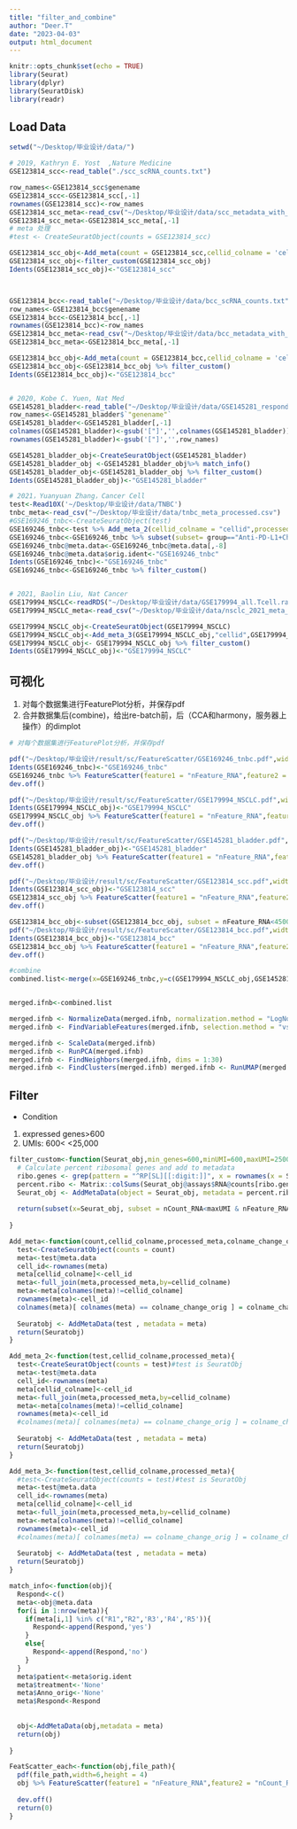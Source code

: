 ```yaml
---
title: "filter_and_combine"
author: "Deer.T"
date: "2023-04-03"
output: html_document
---
```


```r
knitr::opts_chunk$set(echo = TRUE)
library(Seurat)
library(dplyr)
library(SeuratDisk)
library(readr)

```

## Load Data


```r
setwd("~/Desktop/毕业设计/data/")

# 2019, Kathryn E. Yost  ,Nature Medicine
GSE123814_scc<-read_table("./scc_scRNA_counts.txt")

row_names<-GSE123814_scc$genename
GSE123814_scc<-GSE123814_scc[,-1]
rownames(GSE123814_scc)<-row_names
GSE123814_scc_meta<-read_csv("~/Desktop/毕业设计/data/scc_metadata_with_respond.csv")
GSE123814_scc_meta<-GSE123814_scc_meta[,-1]
# meta 处理
#test <- CreateSeuratObject(counts = GSE123814_scc)

GSE123814_scc_obj<-Add_meta(count = GSE123814_scc,cellid_colname = 'cell.id',processed_meta = GSE123814_scc_meta,colname_change_orig = "cluster",colname_change_post = "Anno_orig")
GSE123814_scc_obj<-filter_custom(GSE123814_scc_obj)
Idents(GSE123814_scc_obj)<-"GSE123814_scc"



GSE123814_bcc<-read_table("~/Desktop/毕业设计/data/bcc_scRNA_counts.txt")
row_names<-GSE123814_bcc$genename
GSE123814_bcc<-GSE123814_bcc[,-1]
rownames(GSE123814_bcc)<-row_names
GSE123814_bcc_meta<-read_csv("~/Desktop/毕业设计/data/bcc_metadata_with_respond.csv")
GSE123814_bcc_meta<-GSE123814_bcc_meta[,-1]

GSE123814_bcc_obj<-Add_meta(count = GSE123814_bcc,cellid_colname = 'cell.id',processed_meta = GSE123814_bcc_meta,colname_change_orig = "sort",colname_change_post = "Anno_orig")
GSE123814_bcc_obj<-GSE123814_bcc_obj %>% filter_custom()
Idents(GSE123814_bcc_obj)<-"GSE123814_bcc"


# 2020, Kobe C. Yuen, Nat Med
GSE145281_bladder<-read_table("~/Desktop/毕业设计/data/GSE145281_respond_and_non.txt")
row_names<-GSE145281_bladder$`"genename"`
GSE145281_bladder<-GSE145281_bladder[,-1]
colnames(GSE145281_bladder)<-gsub('["]','',colnames(GSE145281_bladder))
rownames(GSE145281_bladder)<-gsub('["]','',row_names)

GSE145281_bladder_obj<-CreateSeuratObject(GSE145281_bladder)
GSE145281_bladder_obj <-GSE145281_bladder_obj%>% match_info() 
GSE145281_bladder_obj<-GSE145281_bladder_obj %>% filter_custom()
Idents(GSE145281_bladder_obj)<-"GSE145281_bladder"

# 2021，Yuanyuan Zhang，Cancer Cell
test<-Read10X('~/Desktop/毕业设计/data/TNBC')
tnbc_meta<-read_csv("~/Desktop/毕业设计/data/tnbc_meta_processed.csv")
#GSE169246_tnbc<-CreateSeuratObject(test)
GSE169246_tnbc<-test %>% Add_meta_2(cellid_colname = "cellid",processed_meta = tnbc_meta)
GSE169246_tnbc<-GSE169246_tnbc %>% subset(subset= group=="Anti-PD-L1+Chemo")
GSE169246_tnbc@meta.data<-GSE169246_tnbc@meta.data[,-8]
GSE169246_tnbc@meta.data$orig.ident<-"GSE169246_tnbc"
Idents(GSE169246_tnbc)<-"GSE169246_tnbc"
GSE169246_tnbc<-GSE169246_tnbc %>% filter_custom()


# 2021, Baolin Liu, Nat Cancer
GSE179994_NSCLC<-readRDS("~/Desktop/毕业设计/data/GSE179994_all.Tcell.rawCounts.rds")
GSE179994_NSCLC_meta<-read_csv("~/Desktop/毕业设计/data/nsclc_2021_meta_with_respond.csv")

GSE179994_NSCLC_obj<-CreateSeuratObject(GSE179994_NSCLC)
GSE179994_NSCLC_obj<-Add_meta_3(GSE179994_NSCLC_obj,"cellid",GSE179994_NSCLC_meta)
GSE179994_NSCLC_obj<- GSE179994_NSCLC_obj %>% filter_custom()
Idents(GSE179994_NSCLC_obj)<-"GSE179994_NSCLC"

```

## 可视化
1. 对每个数据集进行FeaturePlot分析，并保存pdf
2. 合并数据集后(combine)，给出re-batch前，后（CCA和harmony，服务器上操作）的dimplot

```r
# 对每个数据集进行FeaturePlot分析，并保存pdf

pdf("~/Desktop/毕业设计/result/sc/FeatureScatter/GSE169246_tnbc.pdf",width=6,height = 4)
Idents(GSE169246_tnbc)<-"GSE169246_tnbc"
GSE169246_tnbc %>% FeatureScatter(feature1 = "nFeature_RNA",feature2 = "nCount_RNA")
dev.off()

pdf("~/Desktop/毕业设计/result/sc/FeatureScatter/GSE179994_NSCLC.pdf",width=6,height = 4)
Idents(GSE179994_NSCLC_obj)<-"GSE179994_NSCLC"
GSE179994_NSCLC_obj %>% FeatureScatter(feature1 = "nFeature_RNA",feature2 = "nCount_RNA")
dev.off()

pdf("~/Desktop/毕业设计/result/sc/FeatureScatter/GSE145281_bladder.pdf",width=6,height = 4)
Idents(GSE145281_bladder_obj)<-"GSE145281_bladder"
GSE145281_bladder_obj %>% FeatureScatter(feature1 = "nFeature_RNA",feature2 = "nCount_RNA")
dev.off()

pdf("~/Desktop/毕业设计/result/sc/FeatureScatter/GSE123814_scc.pdf",width=6,height = 4)
Idents(GSE123814_scc_obj)<-"GSE123814_scc"
GSE123814_scc_obj %>% FeatureScatter(feature1 = "nFeature_RNA",feature2 = "nCount_RNA")
dev.off()

GSE123814_bcc_obj<-subset(GSE123814_bcc_obj, subset = nFeature_RNA<4500)
pdf("~/Desktop/毕业设计/result/sc/FeatureScatter/GSE123814_bcc.pdf",width=6,height = 4)
Idents(GSE123814_bcc_obj)<-"GSE123814_bcc"
GSE123814_bcc_obj %>% FeatureScatter(feature1 = "nFeature_RNA",feature2 = "nCount_RNA")
dev.off()

```


```r
#combine
combined.list<-merge(x=GSE169246_tnbc,y=c(GSE179994_NSCLC_obj,GSE145281_bladder_obj,GSE123814_scc_obj,GSE123814_bcc_obj),add.cell.ids=c("GSE169246_tnbc","GSE179994_NSCLC","GSE145281_bladde","GSE123814_scc","GSE123814_bcc"),project="AllCombined")



```

```r
merged.ifnb<-combined.list

merged.ifnb <- NormalizeData(merged.ifnb, normalization.method = "LogNormalize", scale.factor = 10000) 
merged.ifnb <- FindVariableFeatures(merged.ifnb, selection.method = "vst", nfeatures = 2000)

merged.ifnb <- ScaleData(merged.ifnb)
merged.ifnb <- RunPCA(merged.ifnb) 
merged.ifnb <- FindNeighbors(merged.ifnb, dims = 1:30) 
merged.ifnb <- FindClusters(merged.ifnb) merged.ifnb <- RunUMAP(merged.ifnb, dims = 1:30)
```



## Filter

- Condition
1. expressed genes>600
2. UMIs: 600< <25,000


```r
filter_custom<-function(Seurat_obj,min_genes=600,minUMI=600,maxUMI=25000){
  # Calculate percent ribosomal genes and add to metadata
  ribo.genes <- grep(pattern = "^RP[SL][[:digit:]]", x = rownames(x = Seurat_obj@assays$RNA@data), value = TRUE)
  percent.ribo <- Matrix::colSums(Seurat_obj@assays$RNA@counts[ribo.genes, ])/Matrix::colSums(Seurat_obj@assays$RNA@data)
  Seurat_obj <- AddMetaData(object = Seurat_obj, metadata = percent.ribo, col.name = "percent.ribo")
  
  return(subset(x=Seurat_obj, subset = nCount_RNA<maxUMI & nFeature_RNA > min_genes & nCount_RNA>minUMI))
  
}
```

```r
Add_meta<-function(count,cellid_colname,processed_meta,colname_change_orig,colname_change_post){
  test<-CreateSeuratObject(counts = count)
  meta<-test@meta.data
  cell_id<-rownames(meta)
  meta[cellid_colname]<-cell_id
  meta<-full_join(meta,processed_meta,by=cellid_colname)
  meta<-meta[colnames(meta)!=cellid_colname]
  rownames(meta)<-cell_id
  colnames(meta)[ colnames(meta) == colname_change_orig ] = colname_change_post
  
  Seuratobj <- AddMetaData(test , metadata = meta)
  return(Seuratobj)
}

Add_meta_2<-function(test,cellid_colname,processed_meta){
  test<-CreateSeuratObject(counts = test)#test is SeuratObj
  meta<-test@meta.data
  cell_id<-rownames(meta)
  meta[cellid_colname]<-cell_id
  meta<-full_join(meta,processed_meta,by=cellid_colname)
  meta<-meta[colnames(meta)!=cellid_colname]
  rownames(meta)<-cell_id
  #colnames(meta)[ colnames(meta) == colname_change_orig ] = colname_change_post
  
  Seuratobj <- AddMetaData(test , metadata = meta)
  return(Seuratobj)
}

Add_meta_3<-function(test,cellid_colname,processed_meta){
  #test<-CreateSeuratObject(counts = test)#test is SeuratObj
  meta<-test@meta.data
  cell_id<-rownames(meta)
  meta[cellid_colname]<-cell_id
  meta<-full_join(meta,processed_meta,by=cellid_colname)
  meta<-meta[colnames(meta)!=cellid_colname]
  rownames(meta)<-cell_id
  #colnames(meta)[ colnames(meta) == colname_change_orig ] = colname_change_post
  
  Seuratobj <- AddMetaData(test , metadata = meta)
  return(Seuratobj)
}
```

```r
match_info<-function(obj){
  Respond<-c()
  meta<-obj@meta.data
  for(i in 1:nrow(meta)){
    if(meta[i,1] %in% c("R1","R2",'R3','R4','R5')){
      Respond<-append(Respond,'yes')
    }
    else{
      Respond<-append(Respond,'no')
    }
  }
  meta$patient<-meta$orig.ident
  meta$treatment<-'None'
  meta$Anno_orig<-'None'
  meta$Respond<-Respond
  
  
  obj<-AddMetaData(obj,metadata = meta)
  return(obj)
  
}
```

```r

FeatScatter_each<-function(obj,file_path){
  pdf(file_path,width=6,height = 4)
  obj %>% FeatureScatter(feature1 = "nFeature_RNA",feature2 = "nCount_RNA",raster = FALSE)
  
  dev.off()
  return(0)
}

```


